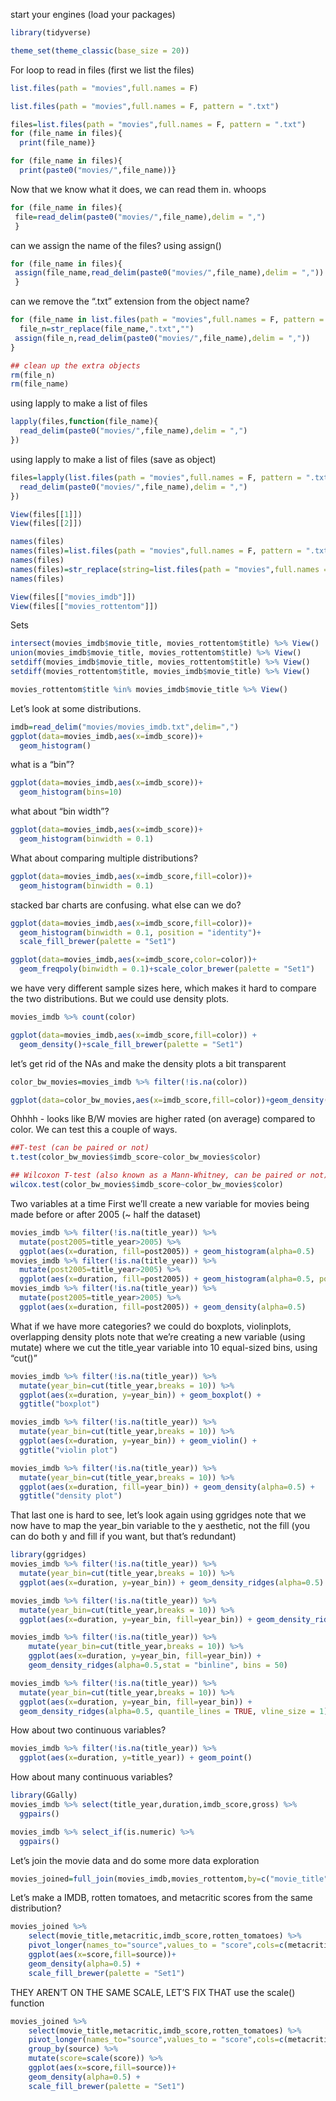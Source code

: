 start your engines (load your packages)
```r
library(tidyverse)

theme_set(theme_classic(base_size = 20)) 
```

For loop to read in files (first we list the files)
```r
list.files(path = "movies",full.names = F)

list.files(path = "movies",full.names = F, pattern = ".txt")

files=list.files(path = "movies",full.names = F, pattern = ".txt")
for (file_name in files){
  print(file_name)}

for (file_name in files){
  print(paste0("movies/",file_name))}
```

Now that we know what it does, we can read them in. whoops
```r
for (file_name in files){
 file=read_delim(paste0("movies/",file_name),delim = ",")
 }
```


can we assign the name of the files? using assign()
```r
for (file_name in files){
 assign(file_name,read_delim(paste0("movies/",file_name),delim = ","))
 }
```

can we remove the ".txt" extension from the object name?
```r
for (file_name in list.files(path = "movies",full.names = F, pattern = ".txt")){
  file_n=str_replace(file_name,".txt","")
 assign(file_n,read_delim(paste0("movies/",file_name),delim = ","))
}

## clean up the extra objects
rm(file_n)
rm(file_name)
```


using lapply to make a list of files
```r
lapply(files,function(file_name){
  read_delim(paste0("movies/",file_name),delim = ",")
})
```

using lapply to make a list of files (save as object)
```r
files=lapply(list.files(path = "movies",full.names = F, pattern = ".txt"),function(file_name){
  read_delim(paste0("movies/",file_name),delim = ",")
})

View(files[[1]])
View(files[[2]])

names(files)
names(files)=list.files(path = "movies",full.names = F, pattern = ".txt")
names(files)
names(files)=str_replace(string=list.files(path = "movies",full.names = F, pattern = ".txt"),pattern = ".txt",replacement = "")
names(files)

View(files[["movies_imdb"]])
View(files[["movies_rottentom"]])
```

Sets
```r
intersect(movies_imdb$movie_title, movies_rottentom$title) %>% View()
union(movies_imdb$movie_title, movies_rottentom$title) %>% View()
setdiff(movies_imdb$movie_title, movies_rottentom$title) %>% View()
setdiff(movies_rottentom$title, movies_imdb$movie_title) %>% View()

movies_rottentom$title %in% movies_imdb$movie_title %>% View()
```

Let's look at some distributions. 
```r
imdb=read_delim("movies/movies_imdb.txt",delim=",")
ggplot(data=movies_imdb,aes(x=imdb_score))+
  geom_histogram()
```

what is a "bin"?
```r
ggplot(data=movies_imdb,aes(x=imdb_score))+
  geom_histogram(bins=10)
```

what about "bin width"?
```r
ggplot(data=movies_imdb,aes(x=imdb_score))+
  geom_histogram(binwidth = 0.1)
```

What about comparing multiple distributions?
```r
ggplot(data=movies_imdb,aes(x=imdb_score,fill=color))+
  geom_histogram(binwidth = 0.1)
```

stacked bar charts are confusing. what else can we do?
```r
ggplot(data=movies_imdb,aes(x=imdb_score,fill=color))+
  geom_histogram(binwidth = 0.1, position = "identity")+
  scale_fill_brewer(palette = "Set1")

ggplot(data=movies_imdb,aes(x=imdb_score,color=color))+
  geom_freqpoly(binwidth = 0.1)+scale_color_brewer(palette = "Set1")
```

we have very different sample sizes here, which makes it hard to compare the two distributions. But we could use density plots. 
```r
movies_imdb %>% count(color)

ggplot(data=movies_imdb,aes(x=imdb_score,fill=color)) +
  geom_density()+scale_fill_brewer(palette = "Set1")
```

let's get rid of the NAs and make the density plots a bit transparent
```r
color_bw_movies=movies_imdb %>% filter(!is.na(color))

ggplot(data=color_bw_movies,aes(x=imdb_score,fill=color))+geom_density(alpha=0.5)+scale_fill_brewer(palette = "Set1")
```

Ohhhh - looks like B/W movies are higher rated (on average) compared to color. We can test this a couple of ways. 
```r
##T-test (can be paired or not)
t.test(color_bw_movies$imdb_score~color_bw_movies$color)

## Wilcoxon T-test (also known as a Mann-Whitney, can be paired or not)
wilcox.test(color_bw_movies$imdb_score~color_bw_movies$color)
```

Two variables at a time
First we'll create a new variable for movies being made before or after 2005 (~ half the dataset)
```r
movies_imdb %>% filter(!is.na(title_year)) %>% 
  mutate(post2005=title_year>2005) %>% 
  ggplot(aes(x=duration, fill=post2005)) + geom_histogram(alpha=0.5)
movies_imdb %>% filter(!is.na(title_year)) %>%
  mutate(post2005=title_year>2005) %>% 
  ggplot(aes(x=duration, fill=post2005)) + geom_histogram(alpha=0.5, position="identity")
movies_imdb %>% filter(!is.na(title_year)) %>%
  mutate(post2005=title_year>2005) %>% 
  ggplot(aes(x=duration, fill=post2005)) + geom_density(alpha=0.5)
```

What if we have more categories?
we could do boxplots, violinplots, overlapping density plots
note that we're creating a new variable (using mutate) where we cut the title_year variable into 10 equal-sized bins, using "cut()"
```r
movies_imdb %>% filter(!is.na(title_year)) %>% 
  mutate(year_bin=cut(title_year,breaks = 10)) %>% 
  ggplot(aes(x=duration, y=year_bin)) + geom_boxplot() +
  ggtitle("boxplot")

movies_imdb %>% filter(!is.na(title_year)) %>% 
  mutate(year_bin=cut(title_year,breaks = 10)) %>% 
  ggplot(aes(x=duration, y=year_bin)) + geom_violin() +
  ggtitle("violin plot")

movies_imdb %>% filter(!is.na(title_year)) %>% 
  mutate(year_bin=cut(title_year,breaks = 10)) %>% 
  ggplot(aes(x=duration, fill=year_bin)) + geom_density(alpha=0.5) +
  ggtitle("density plot")
```

That last one is hard to see, let's look again using ggridges
note that we now have to map the year_bin variable to the y aesthetic, not the fill (you can do both y and fill if you want, but that's redundant)
```r
library(ggridges)
movies_imdb %>% filter(!is.na(title_year)) %>% 
  mutate(year_bin=cut(title_year,breaks = 10)) %>% 
  ggplot(aes(x=duration, y=year_bin)) + geom_density_ridges(alpha=0.5)

movies_imdb %>% filter(!is.na(title_year)) %>% 
  mutate(year_bin=cut(title_year,breaks = 10)) %>% 
  ggplot(aes(x=duration, y=year_bin, fill=year_bin)) + geom_density_ridges(alpha=0.5)

movies_imdb %>% filter(!is.na(title_year)) %>% 
    mutate(year_bin=cut(title_year,breaks = 10)) %>% 
    ggplot(aes(x=duration, y=year_bin, fill=year_bin)) +
    geom_density_ridges(alpha=0.5,stat = "binline", bins = 50)

movies_imdb %>% filter(!is.na(title_year)) %>% 
  mutate(year_bin=cut(title_year,breaks = 10)) %>% 
  ggplot(aes(x=duration, y=year_bin, fill=year_bin)) + 
  geom_density_ridges(alpha=0.5, quantile_lines = TRUE, vline_size = 1)

```

How about two continuous variables? 
```r
movies_imdb %>% filter(!is.na(title_year)) %>% 
  ggplot(aes(x=duration, y=title_year)) + geom_point()
```

How about many continuous variables?
```r
library(GGally)
movies_imdb %>% select(title_year,duration,imdb_score,gross) %>% 
  ggpairs()

movies_imdb %>% select_if(is.numeric) %>% 
  ggpairs()
```






Let's join the movie data and do some more data exploration
```r
movies_joined=full_join(movies_imdb,movies_rottentom,by=c("movie_title"="title"))
```

Let's make a  IMDB, rotten tomatoes, and metacritic scores from the same distribution?
```r
movies_joined %>% 
    select(movie_title,metacritic,imdb_score,rotten_tomatoes) %>%
    pivot_longer(names_to="source",values_to = "score",cols=c(metacritic,imdb_score,rotten_tomatoes)) %>%
    ggplot(aes(x=score,fill=source))+
    geom_density(alpha=0.5) +
    scale_fill_brewer(palette = "Set1")
```

THEY AREN'T ON THE SAME SCALE, LET'S FIX THAT
use the scale() function
```r
movies_joined %>% 
    select(movie_title,metacritic,imdb_score,rotten_tomatoes) %>%
    pivot_longer(names_to="source",values_to = "score",cols=c(metacritic,imdb_score,rotten_tomatoes)) %>%
    group_by(source) %>%
    mutate(score=scale(score)) %>%
    ggplot(aes(x=score,fill=source))+
    geom_density(alpha=0.5) +
    scale_fill_brewer(palette = "Set1")

```
